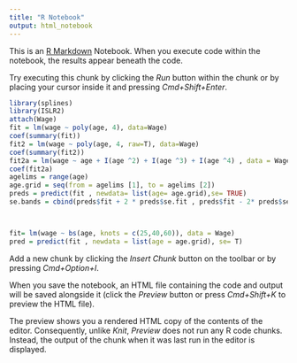 ```yaml
---
title: "R Notebook"
output: html_notebook
---
```


This is an [R Markdown](http://rmarkdown.rstudio.com) Notebook. When you execute code within the notebook, the results appear beneath the code. 

Try executing this chunk by clicking the *Run* button within the chunk or by placing your cursor inside it and pressing *Cmd+Shift+Enter*. 

```r
library(splines)
library(ISLR2)
attach(Wage)
fit = lm(wage ~ poly(age, 4), data=Wage)
coef(summary(fit))
fit2 = lm(wage ~ poly(age, 4, raw=T), data=Wage)
coef(summary(fit2))
fit2a = lm(wage ~ age + I(age ^2) + I(age ^3) + I(age ^4) , data = Wage)
coef(fit2a)
agelims = range(age)
age.grid = seq(from = agelims [1], to = agelims [2])
preds = predict(fit , newdata= list(age= age.grid),se= TRUE)
se.bands = cbind(preds$fit + 2 * preds$se.fit , preds$fit - 2* preds$se.fit)



fit= lm(wage ~ bs(age, knots = c(25,40,60)), data = Wage)
pred = predict(fit , newdata = list(age = age.grid), se= T)
```

Add a new chunk by clicking the *Insert Chunk* button on the toolbar or by pressing *Cmd+Option+I*.

When you save the notebook, an HTML file containing the code and output will be saved alongside it (click the *Preview* button or press *Cmd+Shift+K* to preview the HTML file). 

The preview shows you a rendered HTML copy of the contents of the editor. Consequently, unlike *Knit*, *Preview* does not run any R code chunks. Instead, the output of the chunk when it was last run in the editor is displayed.

